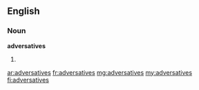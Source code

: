 ==English==

===Noun===
'''adversatives'''

# {{plural of|[[adversative]]}}

[[ar:adversatives]]
[[fr:adversatives]]
[[mg:adversatives]]
[[my:adversatives]]
[[fi:adversatives]]